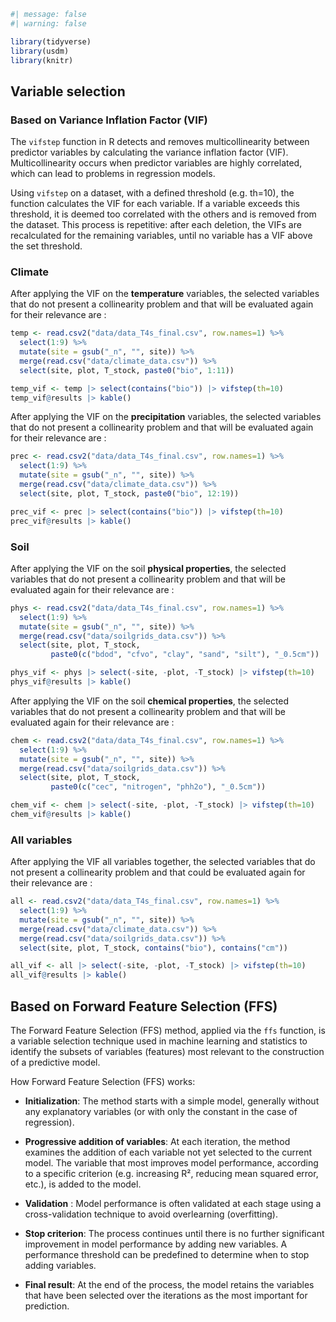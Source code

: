 ```r
#| message: false
#| warning: false

library(tidyverse)
library(usdm)
library(knitr)
```

## Variable selection {.unnumbered}

### Based on Variance Inflation Factor (VIF) 

The `vifstep` function in R detects and removes multicollinearity between predictor variables by calculating the variance inflation factor (VIF). Multicollinearity occurs when predictor variables are highly correlated, which can lead to problems in regression models.

Using `vifstep` on a dataset, with a defined threshold (e.g. th=10), the function calculates the VIF for each variable. If a variable exceeds this threshold, it is deemed too correlated with the others and is removed from the dataset. This process is repetitive: after each deletion, the VIFs are recalculated for the remaining variables, until no variable has a VIF above the set threshold.

### Climate

After applying the VIF on the **temperature** variables, the selected variables that do not present a collinearity problem and that will be evaluated again for their relevance are :

```r
temp <- read.csv2("data/data_T4s_final.csv", row.names=1) %>% 
  select(1:9) %>% 
  mutate(site = gsub("_n", "", site)) %>% 
  merge(read.csv("data/climate_data.csv")) %>% 
  select(site, plot, T_stock, paste0("bio", 1:11))

temp_vif <- temp |> select(contains("bio")) |> vifstep(th=10)
temp_vif@results |> kable()
```

After applying the VIF on the **precipitation** variables, the selected variables that do not present a collinearity problem and that will be evaluated again for their relevance are :

```r
prec <- read.csv2("data/data_T4s_final.csv", row.names=1) %>% 
  select(1:9) %>% 
  mutate(site = gsub("_n", "", site)) %>% 
  merge(read.csv("data/climate_data.csv")) %>% 
  select(site, plot, T_stock, paste0("bio", 12:19))

prec_vif <- prec |> select(contains("bio")) |> vifstep(th=10)
prec_vif@results |> kable()
```

### Soil 

After applying the VIF on the soil **physical properties**, the selected variables that do not present a collinearity problem and that will be evaluated again for their relevance are :

```r
phys <- read.csv2("data/data_T4s_final.csv", row.names=1) %>% 
  select(1:9) %>% 
  mutate(site = gsub("_n", "", site)) %>% 
  merge(read.csv("data/soilgrids_data.csv")) %>%
  select(site, plot, T_stock, 
         paste0(c("bdod", "cfvo", "clay", "sand", "silt"), "_0.5cm"))

phys_vif <- phys |> select(-site, -plot, -T_stock) |> vifstep(th=10)
phys_vif@results |> kable()
```

After applying the VIF on the soil **chemical properties**, the selected variables that do not present a collinearity problem and that will be evaluated again for their relevance are :

```r
chem <- read.csv2("data/data_T4s_final.csv", row.names=1) %>% 
  select(1:9) %>% 
  mutate(site = gsub("_n", "", site)) %>% 
  merge(read.csv("data/soilgrids_data.csv")) %>%
  select(site, plot, T_stock, 
         paste0(c("cec", "nitrogen", "phh2o"), "_0.5cm"))      

chem_vif <- chem |> select(-site, -plot, -T_stock) |> vifstep(th=10)
chem_vif@results |> kable()
```

### All variables

After applying the VIF all variables together, the selected variables that do not present a collinearity problem and that could be evaluated again for their relevance are :

```r
all <- read.csv2("data/data_T4s_final.csv", row.names=1) %>% 
  select(1:9) %>% 
  mutate(site = gsub("_n", "", site)) %>% 
  merge(read.csv("data/climate_data.csv")) %>% 
  merge(read.csv("data/soilgrids_data.csv")) %>%
  select(site, plot, T_stock, contains("bio"), contains("cm"))      

all_vif <- all |> select(-site, -plot, -T_stock) |> vifstep(th=10)
all_vif@results |> kable()
```

## Based on Forward Feature Selection (FFS)

The Forward Feature Selection (FFS) method, applied via the `ffs` function, is a variable selection technique used in machine learning and statistics to identify the subsets of variables (features) most relevant to the construction of a predictive model.

How Forward Feature Selection (FFS) works:

- **Initialization**: The method starts with a simple model, generally without any explanatory variables (or with only the constant in the case of regression).

- **Progressive addition of variables**: At each iteration, the method examines the addition of each variable not yet selected to the current model. The variable that most improves model performance, according to a specific criterion (e.g. increasing R², reducing mean squared error, etc.), is added to the model.

- **Validation** : Model performance is often validated at each stage using a cross-validation technique to avoid overlearning (overfitting).

- **Stop criterion**: The process continues until there is no further significant improvement in model performance by adding new variables. A performance threshold can be predefined to determine when to stop adding variables.

- **Final result**: At the end of the process, the model retains the variables that have been selected over the iterations as the most important for prediction.



